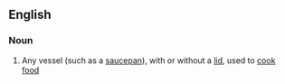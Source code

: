 ==English==

===Noun===
{{en-noun|sg=[[cooking]] [[pot]]}}

# Any vessel (such as a [[saucepan]]), with or without a [[lid]], used to [[cook]] [[food]]